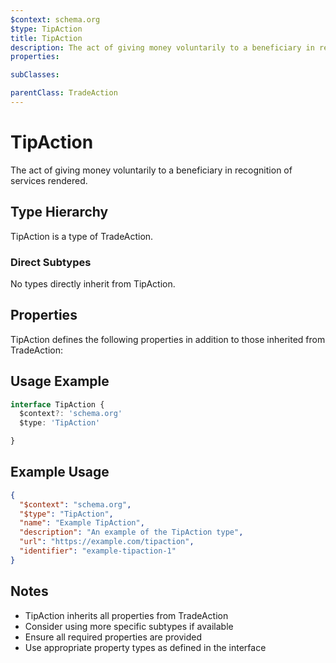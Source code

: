 ```yaml
---
$context: schema.org
$type: TipAction
title: TipAction
description: The act of giving money voluntarily to a beneficiary in recognition of services rendered.
properties:

subClasses:

parentClass: TradeAction
---
```


# TipAction

The act of giving money voluntarily to a beneficiary in recognition of services rendered.

## Type Hierarchy

TipAction is a type of TradeAction.

### Direct Subtypes

No types directly inherit from TipAction.

## Properties

TipAction defines the following properties in addition to those inherited from TradeAction:



## Usage Example

```typescript
interface TipAction {
  $context?: 'schema.org'
  $type: 'TipAction'

}
```

## Example Usage

```json
{
  "$context": "schema.org",
  "$type": "TipAction",
  "name": "Example TipAction",
  "description": "An example of the TipAction type",
  "url": "https://example.com/tipaction",
  "identifier": "example-tipaction-1"
}
```

## Notes

- TipAction inherits all properties from TradeAction
- Consider using more specific subtypes if available
- Ensure all required properties are provided
- Use appropriate property types as defined in the interface
